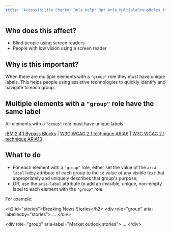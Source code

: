 ```yaml
---
title: "Accessibility Checker Rule Help: Rpt_Aria_MultipleGroupRoles_Implicit"
---
```


<div className="toolHelp">
<Row>
<Column colLg={5} colMd={3} colSm={4} className="toolLeft">

## Who does this affect?

* Blind people using screen readers
* People with low vision using a screen reader

## Why is this important?

When there are multiple elements with a `"group"` role they must have unique labels. This helps people using assistive technologies to quickly identify and navigate to each group.

</Column>
<Column colLg={11} colMd={5} colSm={4} className="toolMain">

<div id="locLevel"></div>

## Multiple elements with a `"group"` role have the same label
All elements with a `"group"` role must have unique labels

[IBM 2.4.1 Bypass Blocks](http://www.ibm.com/able/guidelines/ci162/bypass_blocks.html) | [W3C WCAG 2.1 technique ARIA6](https://www.w3.org/WAI/WCAG21/Techniques/aria/ARIA6) |  [W3C WCAG 2.1 technique ARIA13](https://www.w3.org/WAI/WCAG21/Techniques/aria/ARIA13)

<div id="locSnippet"></div>

## What to do

* For each element with a `"group"` role, either set the value of the `aria-labelledby` attribute of each group to the `id` value of any visible text that appropriately and uniquely describes that group's purpose;
* OR, use the `aria-label` attribute to add an invisible, unique, non-empty label to each element with the `"group"` role.

For example:

<CodeSnippet type="multi" light={true}>&lt;h2 id="stories"&gt;Breaking News Stories&lt;/h2&gt;
&lt;div role="group" aria-labelledby="stories"&gt;
...
&lt;/div&gt;

&lt;div role="group" aria-label="Market outlook stories"&gt;
...
&lt;/div&gt;</CodeSnippet>


</Column>
</Row>
</div>
